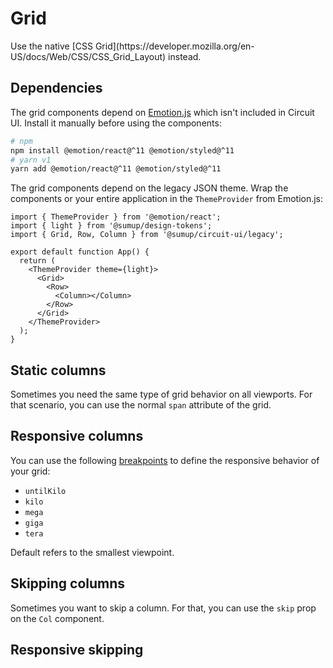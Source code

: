 
<Meta title="Layout/Grid" />

# Grid

<Status variant="legacy">
  Use the native [CSS
  Grid](https://developer.mozilla.org/en-US/docs/Web/CSS/CSS_Grid_Layout)
  instead.
</Status>

## Dependencies

The grid components depend on [Emotion.js](https://github.com/emotion-js/emotion) which isn't included in Circuit UI. Install it manually before using the components:

```bash
# npm
npm install @emotion/react@^11 @emotion/styled@^11
# yarn v1
yarn add @emotion/react@^11 @emotion/styled@^11
```

The grid components depend on the legacy JSON theme. Wrap the components or your entire application in the `ThemeProvider` from Emotion.js:

```tsx
import { ThemeProvider } from '@emotion/react';
import { light } from '@sumup/design-tokens';
import { Grid, Row, Column } from '@sumup/circuit-ui/legacy';

export default function App() {
  return (
    <ThemeProvider theme={light}>
      <Grid>
        <Row>
          <Column></Column>
        </Row>
      </Grid>
    </ThemeProvider>
  );
}
```

## Static columns

Sometimes you need the same type of grid behavior on all viewports. For that
scenario, you can use the normal `span` attribute of the grid.

<Story of={Stories.StaticColumns} />

## Responsive columns

You can use the following [breakpoints](Features/Theme/Docs) to define the
responsive behavior of your grid:

- `untilKilo`
- `kilo`
- `mega`
- `giga`
- `tera`

<Story of={Stories.ResponsiveColumns} />

Default refers to the smallest viewpoint.

## Skipping columns

Sometimes you want to skip a column. For that, you can use the `skip` prop on
the `Col` component.

<Story of={Stories.SkippingColumns} />

## Responsive skipping

<Story of={Stories.ResponsiveSkipping} />
